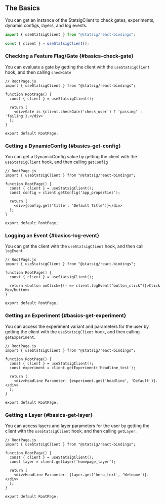 
## The Basics

You can get an instance of the StatsigClient to check gates, experiments, dynamic configs, layers, and log events.

```typescript
import { useStatsigClient } from "@statsig/react-bindings";

const { client } = useStatsigClient();
```

### Checking a Feature Flag/Gate {#basics-check-gate}
You can evaluate a gate by getting the client with the `useStatsigClient` hook,
and then calling `checkGate`

```tsx
// RootPage.js
import { useStatsigClient } from "@statsig/react-bindings";

function RootPage() {
  const { client } = useStatsigClient();
  
  return (
    <div>Gate is {client.checkGate('check_user') ? 'passing' : 'failing'}.</div>
  );
}

export default RootPage;
```

### Getting a DynamicConfig {#basics-get-config}
You can get a DynamicConfig value by getting the client with the `useStatsigClient` hook,
and then calling `getConfig`

```tsx
// RootPage.js
import { useStatsigClient } from "@statsig/react-bindings";

function RootPage() {
  const { client } = useStatsigClient();
  const config = client.getConfig('app_properties');
  
  return (
    <div>{config.get('title', 'Default Title')}</div>
  );
}

export default RootPage;
```

### Logging an Event {#basics-log-event}
You can get the client with the `useStatsigClient` hook, and then call `logEvent`

```tsx
// RootPage.js
import { useStatsigClient } from "@statsig/react-bindings";

function RootPage() {
  const { client } = useStatsigClient();
 
  return <button onClick={() => client.logEvent("button_click")}>Click Me</button>
}

export default RootPage;
```

### Getting an Experiment {#basics-get-experiment}
You can access the experiment variant and parameters for the user by getting the client with the `useStatsigClient` hook,
and then calling `getExperiment`.

```tsx
// RootPage.js
import { useStatsigClient } from "@statsig/react-bindings";

function RootPage() {
  const { client } = useStatsigClient();
  const experiment = client.getExperiment('headline_test');
 
  return (
    <div>Headline Parameter: {experiment.get('headline', 'Default')}.</div>
  );
}

export default RootPage;
```

### Getting a Layer {#basics-get-layer}
You can access layers and layer parameters for the user by getting the client with the `useStatsigClient` hook,
and then calling `getLayer`.

```tsx
// RootPage.js
import { useStatsigClient } from "@statsig/react-bindings";

function RootPage() {
  const { client } = useStatsigClient();
  const layer = client.getLayer('homepage_layer');
 
  return (
    <div>Headline Parameter: {layer.get('hero_text', 'Welcome')}.</div>
  );
}

export default RootPage;
```